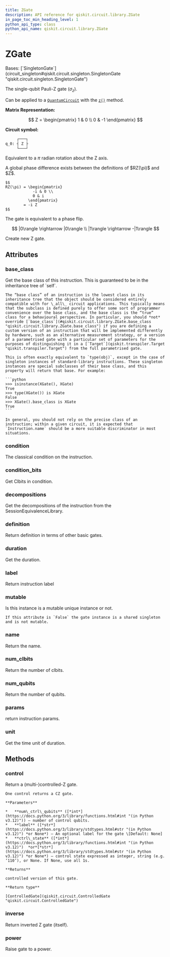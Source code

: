 ```yaml
---
title: ZGate
description: API reference for qiskit.circuit.library.ZGate
in_page_toc_min_heading_level: 1
python_api_type: class
python_api_name: qiskit.circuit.library.ZGate
---
```


# ZGate

<Class id="qiskit.circuit.library.ZGate" github="https://github.com/qiskit/qiskit/tree/stable/0.46/qiskit/circuit/library/standard_gates/z.py" signature="qiskit.circuit.library.ZGate(*args, _force_mutable=False, **kwargs)">
  Bases: [`SingletonGate`](circuit_singleton#qiskit.circuit.singleton.SingletonGate "qiskit.circuit.singleton.SingletonGate")

  The single-qubit Pauli-Z gate ($\sigma_z$).

  Can be applied to a [`QuantumCircuit`](qiskit.circuit.QuantumCircuit "qiskit.circuit.QuantumCircuit") with the [`z()`](qiskit.circuit.QuantumCircuit#z "qiskit.circuit.QuantumCircuit.z") method.

  **Matrix Representation:**

  $$
  Z = \begin{pmatrix}
          1 & 0 \\
          0 & -1
      \end{pmatrix}
  $$

  **Circuit symbol:**

  ```python
       ┌───┐
  q_0: ┤ Z ├
       └───┘
  ```

  Equivalent to a $\pi$ radian rotation about the Z axis.

  <Admonition title="Note" type="note">
    A global phase difference exists between the definitions of $RZ(\pi)$ and $Z$.

    $$
    RZ(\pi) = \begin{pmatrix}
                -i & 0 \\
                0 & i
              \end{pmatrix}
            = -i Z
    $$
  </Admonition>

  The gate is equivalent to a phase flip.

  $$
  |0\rangle \rightarrow |0\rangle \\
  |1\rangle \rightarrow -|1\rangle
  $$

  Create new Z gate.

  ## Attributes

  ### base\_class

  <Attribute id="qiskit.circuit.library.ZGate.base_class" name="base_class">
    Get the base class of this instruction. This is guaranteed to be in the inheritance tree of `self`.

    The “base class” of an instruction is the lowest class in its inheritance tree that the object should be considered entirely compatible with for \_all\_ circuit applications. This typically means that the subclass is defined purely to offer some sort of programmer convenience over the base class, and the base class is the “true” class for a behavioural perspective. In particular, you should *not* override [`base_class`](#qiskit.circuit.library.ZGate.base_class "qiskit.circuit.library.ZGate.base_class") if you are defining a custom version of an instruction that will be implemented differently by hardware, such as an alternative measurement strategy, or a version of a parametrised gate with a particular set of parameters for the purposes of distinguishing it in a [`Target`](qiskit.transpiler.Target "qiskit.transpiler.Target") from the full parametrised gate.

    This is often exactly equivalent to `type(obj)`, except in the case of singleton instances of standard-library instructions. These singleton instances are special subclasses of their base class, and this property will return that base. For example:

    ```python
    >>> isinstance(XGate(), XGate)
    True
    >>> type(XGate()) is XGate
    False
    >>> XGate().base_class is XGate
    True
    ```

    In general, you should not rely on the precise class of an instruction; within a given circuit, it is expected that `Instruction.name` should be a more suitable discriminator in most situations.
  </Attribute>

  ### condition

  <Attribute id="qiskit.circuit.library.ZGate.condition" name="condition">
    The classical condition on the instruction.
  </Attribute>

  ### condition\_bits

  <Attribute id="qiskit.circuit.library.ZGate.condition_bits" name="condition_bits">
    Get Clbits in condition.
  </Attribute>

  ### decompositions

  <Attribute id="qiskit.circuit.library.ZGate.decompositions" name="decompositions">
    Get the decompositions of the instruction from the SessionEquivalenceLibrary.
  </Attribute>

  ### definition

  <Attribute id="qiskit.circuit.library.ZGate.definition" name="definition">
    Return definition in terms of other basic gates.
  </Attribute>

  ### duration

  <Attribute id="qiskit.circuit.library.ZGate.duration" name="duration">
    Get the duration.
  </Attribute>

  ### label

  <Attribute id="qiskit.circuit.library.ZGate.label" name="label">
    Return instruction label
  </Attribute>

  ### mutable

  <Attribute id="qiskit.circuit.library.ZGate.mutable" name="mutable">
    Is this instance is a mutable unique instance or not.

    If this attribute is `False` the gate instance is a shared singleton and is not mutable.
  </Attribute>

  ### name

  <Attribute id="qiskit.circuit.library.ZGate.name" name="name">
    Return the name.
  </Attribute>

  ### num\_clbits

  <Attribute id="qiskit.circuit.library.ZGate.num_clbits" name="num_clbits">
    Return the number of clbits.
  </Attribute>

  ### num\_qubits

  <Attribute id="qiskit.circuit.library.ZGate.num_qubits" name="num_qubits">
    Return the number of qubits.
  </Attribute>

  ### params

  <Attribute id="qiskit.circuit.library.ZGate.params" name="params">
    return instruction params.
  </Attribute>

  ### unit

  <Attribute id="qiskit.circuit.library.ZGate.unit" name="unit">
    Get the time unit of duration.
  </Attribute>

  ## Methods

  ### control

  <Function id="qiskit.circuit.library.ZGate.control" name="control" signature="control(num_ctrl_qubits=1, label=None, ctrl_state=None)">
    Return a (multi-)controlled-Z gate.

    One control returns a CZ gate.

    **Parameters**

    *   **num\_ctrl\_qubits** ([*int*](https://docs.python.org/3/library/functions.html#int "(in Python v3.12)")) – number of control qubits.
    *   **label** ([*str*](https://docs.python.org/3/library/stdtypes.html#str "(in Python v3.12)") *or None*) – An optional label for the gate \[Default: None]
    *   **ctrl\_state** ([*int*](https://docs.python.org/3/library/functions.html#int "(in Python v3.12)")  *or*[*str*](https://docs.python.org/3/library/stdtypes.html#str "(in Python v3.12)") *or None*) – control state expressed as integer, string (e.g. ‘110’), or None. If None, use all 1s.

    **Returns**

    controlled version of this gate.

    **Return type**

    [ControlledGate](qiskit.circuit.ControlledGate "qiskit.circuit.ControlledGate")
  </Function>

  ### inverse

  <Function id="qiskit.circuit.library.ZGate.inverse" name="inverse" signature="inverse()">
    Return inverted Z gate (itself).
  </Function>

  ### power

  <Function id="qiskit.circuit.library.ZGate.power" name="power" signature="power(exponent)">
    Raise gate to a power.
  </Function>
</Class>

